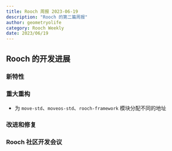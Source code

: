 ```yaml
---
title: Rooch 周报 2023-06-19
description: "Rooch 的第二篇周报"
author: geometryolife
category: Rooch Weekly
date: 2023/06/19
---
```



<PostHeader />

## Rooch 的开发进展

### 新特性

### 重大重构

- 为 `move-std`、`moveos-std`、`rooch-framework` 模块分配不同的地址

### 改进和修复


### Rooch 社区开发会议
 
